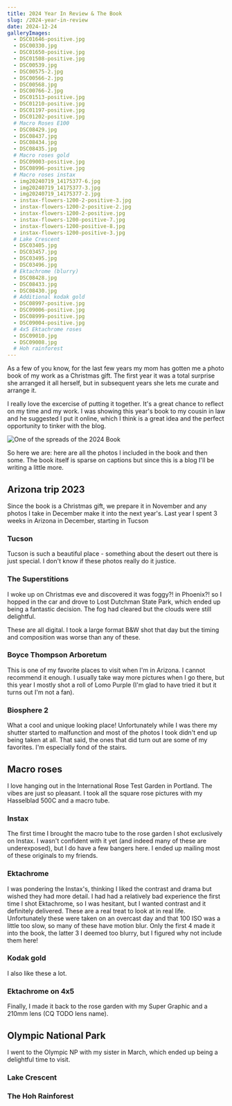 ```yaml
---
title: 2024 Year In Review & The Book
slug: /2024-year-in-review
date: 2024-12-24
galleryImages:
  - DSC01646-positive.jpg
  - DSC00330.jpg
  - DSC01650-positive.jpg
  - DSC01508-positive.jpg
  - DSC00539.jpg
  - DSC00575-2.jpg
  - DSC00566-2.jpg
  - DSC00568.jpg
  - DSC00766-2.jpg
  - DSC01513-positive.jpg
  - DSC01210-positive.jpg
  - DSC01197-positive.jpg
  - DSC01202-positive.jpg
  # Macro Roses E100
  - DSC08429.jpg
  - DSC08437.jpg
  - DSC08434.jpg
  - DSC08435.jpg
  # Macro roses gold
  - DSC09003-positive.jpg
  - DSC08996-positive.jpg
  # Macro roses instax
  - img20240719_14175377-6.jpg
  - img20240719_14175377-3.jpg
  - img20240719_14175377-2.jpg
  - instax-flowers-1200-2-positive-3.jpg
  - instax-flowers-1200-2-positive-2.jpg
  - instax-flowers-1200-2-positive.jpg
  - instax-flowers-1200-positive-7.jpg
  - instax-flowers-1200-positive-8.jpg
  - instax-flowers-1200-positive-3.jpg
  # Lake Crescent
  - DSC03405.jpg
  - DSC03457.jpg
  - DSC03495.jpg
  - DSC03496.jpg
  # Ektachrome (blurry)
  - DSC08428.jpg
  - DSC08433.jpg
  - DSC08430.jpg
  # Additional kodak gold
  - DSC08997-positive.jpg
  - DSC09006-positive.jpg
  - DSC08999-positive.jpg
  - DSC09004-positive.jpg
  # 4x5 Ektachrome roses
  - DSC09010.jpg
  - DSC09008.jpg
  # Hoh rainforest
---
```


As a few of you know, for the last few years my mom has gotten me a photo book of my work as a Christmas gift.
The first year it was a total surprise she arranged it all herself, but in subsequent years she lets me curate
and arrange it. 

I really love the excercise of putting it together. It's a great chance to reflect on my time and my work.
I was showing this year's book to my cousin in law and he suggested I put it online, which I think is a great idea
and the perfect opportunity to tinker with the blog.

![One of the spreads of the 2024 Book](./IMG_5173.jpg)

So here we are: here are all the photos I included in the book and then some.
The book itself is sparse on captions but since this is a blog I'll be writing a little more.

## Arizona trip 2023

Since the book is a Christmas gift, we prepare it in November and any photos I take in December make it into the next year's.
Last year I spent 3 weeks in Arizona in December, starting in Tucson

### Tucson

Tucson is such a beautiful place - something about the desert out there is just special.
I don't know if these photos really do it justice.

<PostImageGroup>
  <PostImage alt="Behold, a photograph" props={props} index={0} />
  <PostImage alt="Behold, a photograph" props={props} index={1} />
  <PostImage alt="Behold, a photograph" props={props} index={2} />
  <PostImage alt="Behold, a photograph" props={props} index={3} />
</PostImageGroup>

### The Superstitions

I woke up on Christmas eve and discovered it was foggy?! in Phoenix?! so I
hopped in the car and drove to Lost Dutchman State Park, which ended up being
a fantastic decision. The fog had cleared but the clouds were still delightful.

These are all digital. I took a large format B&W shot that day but the timing
and composition was worse than any of these.

<PostImageGroup>
  <PostImage alt="Behold, a photograph" props={props} index={4} />
  <PostImage alt="Behold, a photograph" props={props} index={5} />
  <PostImage alt="Behold, a photograph" props={props} index={6} />
  <PostImage alt="Behold, a photograph" props={props} index={7} />
</PostImageGroup>

### Boyce Thompson Arboretum

This is one of my favorite places to visit when I'm in Arizona.
I cannot recommend it enough. I usually take way more pictures when
I go there, but this year I mostly shot a roll of Lomo Purple (I'm
glad to have tried it but it turns out I'm not a fan).

<PostImageGroup>
  <PostImage alt="Behold, a photograph" props={props} index={8} />
  <PostImage alt="Behold, a photograph" props={props} index={9} />
</PostImageGroup>

### Biosphere 2

What a cool and unique looking place! Unfortunately while I was there
my shutter started to malfunction and most of the photos I took didn't
end up being taken at all. That said, the ones that did turn out are
some of my favorites. I'm especially fond of the stairs.

<PostImageGroup>
  <PostImage alt="Behold, a photograph" props={props} index={10} />
  <PostImage alt="Behold, a photograph" props={props} index={11} />
  <PostImage alt="Behold, a photograph" props={props} index={12} />
</PostImageGroup>

## Macro roses

I love hanging out in the International Rose Test Garden in Portland. The 
vibes are just so pleasant. I took all the square rose pictures with my 
Hasselblad 500C and a macro tube.

### Instax

The first time I brought the macro tube to the rose garden I shot exclusively
on Instax. I wasn't confident with it yet (and indeed many of these are underexposed),
but I do have a few bangers here. I ended up mailing most of these originals to my friends.

<PostImageGroup>
  <PostImage alt="Behold, a photograph" props={props} index={19} />
  <PostImage alt="Behold, a photograph" props={props} index={20} />
  <PostImage alt="Behold, a photograph" props={props} index={21} />
  <PostImage alt="Behold, a photograph" props={props} index={22} />
  <PostImage alt="Behold, a photograph" props={props} index={23} />
  <PostImage alt="Behold, a photograph" props={props} index={24} />
  <PostImage alt="Behold, a photograph" props={props} index={25} />
  <PostImage alt="Behold, a photograph" props={props} index={26} />
  <PostImage alt="Behold, a photograph" props={props} index={27} />
</PostImageGroup>

### Ektachrome

I was pondering the Instax's, thinking I liked the contrast and drama but wished they had more detail.
I had had a relatively bad experience the first time I shot Ektachrome, so I was hesitant, but I wanted
contrast and it definitely delivered. These are a real treat to look at in real life.
Unfortunately these were taken on an overcast day and that 100 ISO was a little too slow, so many of these 
have motion blur. Only the first 4 made it into the book, the latter 3 I deemed too blurry,
but I figured why not include them here!

<PostImageGroup>
  <PostImage alt="Behold, a photograph" props={props} index={13} />
  <PostImage alt="Behold, a photograph" props={props} index={14} />
  <PostImage alt="Behold, a photograph" props={props} index={15} />
  <PostImage alt="Behold, a photograph" props={props} index={16} />
  <PostImage alt="Behold, a photograph" props={props} index={32} />
  <PostImage alt="Behold, a photograph" props={props} index={33} />
  <PostImage alt="Behold, a photograph" props={props} index={34} />
</PostImageGroup>

### Kodak gold

I also like these a lot.

<PostImageGroup>
  <PostImage alt="Behold, a photograph" props={props} index={17} />
  <PostImage alt="Behold, a photograph" props={props} index={35} />
  <PostImage alt="Behold, a photograph" props={props} index={36} />
  <PostImage alt="Behold, a photograph" props={props} index={38} />
  <PostImage alt="Behold, a photograph" props={props} index={37} />
  <PostImage alt="Behold, a photograph" props={props} index={18} />
</PostImageGroup>

### Ektachrome on 4x5

Finally, I made it back to the rose garden with my Super Graphic and a 210mm lens (CQ TODO lens name).

<PostImageGroup>
  <PostImage alt="Behold, a photograph" props={props} index={39} />
  <PostImage alt="Behold, a photograph" props={props} index={40} />
</PostImageGroup>

## Olympic National Park

I went to the Olympic NP with my sister in March, which ended up being
a delightful time to visit.

### Lake Crescent

<PostImageGroup>
  <PostImage alt="Behold, a photograph" props={props} index={28} />
  <PostImage alt="Behold, a photograph" props={props} index={29} />
  <PostImage alt="Behold, a photograph" props={props} index={30} />
  <PostImage alt="Behold, a photograph" props={props} index={31} />
</PostImageGroup>

### The Hoh Rainforest

<PostImageGroup>
</PostImageGroup>
